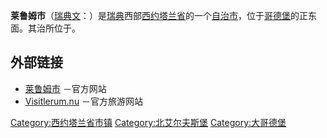 {{Infobox Kommun|
fullname=Lerums kommun|
coatofarms=[[File:Lerum_vapen.svg|100px]]|
county=[[西约塔兰省|西约塔兰省]]|
province=[[西约特兰|西约特兰]]|
capital={{link-en|莱鲁姆|Lerum}}|
map=[[File:Lerum_Municipality_in_Västra_Götaland_County.png|200px]]|
arearank=第236名|
area=310.20|
arealand=260.29|
populationrank=第61名|
population=37,092|
densityrank=第35名|
populationdensity=142.5|
website=http://www.lerum.se/|
footnotes=面积与人口统计数据来自[[瑞典统计局|瑞典统计局]]，截至2006年12月31日}}

'''莱鲁姆市'''（[[瑞典文|瑞典文]]：{{lang|sv|''Lerums kommun''}}）是[[瑞典|瑞典]]西部[[西约塔兰省|西约塔兰省]]的一个[[瑞典自治市|自治市]]，位于[[哥德堡|哥德堡]]的正东面。其治所位于{{link-en|莱鲁姆|Lerum}}。

== 外部链接 ==
* [http://www.lerum.se/ 莱鲁姆市] {{Wayback|url=http://www.lerum.se/ |date=20210508173154 }}－官方网站
* [http://www.visitlerum.nu/ Visitlerum.nu] {{Wayback|url=http://www.visitlerum.nu/ |date=20110930061034 }}－官方旅游网站

{{Västra Götaland County}}
{{Localities in Lerum Municipality}}

{{coord|57|46|N|12|18|E|region:SE_type:adm2nd|display=title}}

[[Category:西约塔兰省市镇|Category:西约塔兰省市镇]]
[[Category:北艾尔夫斯堡|Category:北艾尔夫斯堡]]
[[Category:大哥德堡|Category:大哥德堡]]